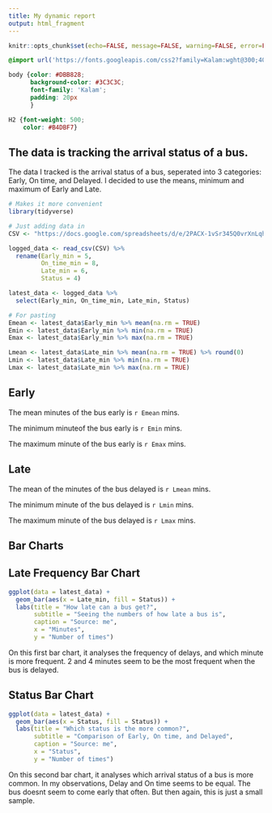 ```yaml
---
title: My dynamic report
output: html_fragment
---
```


```r
knitr::opts_chunk$set(echo=FALSE, message=FALSE, warning=FALSE, error=FALSE)

```

```css
@import url('https://fonts.googleapis.com/css2?family=Kalam:wght@300;400;700&display=swap');

body {color: #DBB828;
      background-color: #3C3C3C;
      font-family: 'Kalam';
      padding: 20px
      }

H2 {font-weight: 500;
    color: #B4DBF7}

```

## The data is tracking the arrival status of a bus.

The data I tracked is the arrival status of a bus, seperated into 3 categories:
Early, On time, and Delayed. I decided to use the means, minimum and maximum of
Early and Late.

```r
# Makes it more convenient
library(tidyverse)

# Just adding data in
CSV <- "https://docs.google.com/spreadsheets/d/e/2PACX-1vSr345Q0vrXnLqhlRFBDyGyp6NIkG_HeEXcrBqEpToIjAtNqSbZ7ArFDt5XSRGpgIJTjgxVISvh9QeV/pub?output=csv"

logged_data <- read_csv(CSV) %>%
  rename(Early_min = 5,
         On_time_min = 8,
         Late_min = 6,
         Status = 4)

latest_data <- logged_data %>%
  select(Early_min, On_time_min, Late_min, Status)

# For pasting
Emean <- latest_data$Early_min %>% mean(na.rm = TRUE)
Emin <- latest_data$Early_min %>% min(na.rm = TRUE)
Emax <- latest_data$Early_min %>% max(na.rm = TRUE)

Lmean <- latest_data$Late_min %>% mean(na.rm = TRUE) %>% round(0)
Lmin <- latest_data$Late_min %>% min(na.rm = TRUE)
Lmax <- latest_data$Late_min %>% max(na.rm = TRUE)

```

## Early

The mean minutes of the bus early is `r Emean` mins.

The minimum minuteof the bus early is `r Emin` mins.

The maximum minute of the bus early is `r Emax` mins.

## Late

The mean of the minutes of the bus delayed is `r Lmean` mins.

The minimum minute of the bus delayed is `r Lmin` mins.

The maximum minute of the bus delayed is `r Lmax` mins.

## Bar Charts

## Late Frequency Bar Chart

```r
ggplot(data = latest_data) +
  geom_bar(aes(x = Late_min, fill = Status)) +
  labs(title = "How late can a bus get?",
       subtitle = "Seeing the numbers of how late a bus is",
       caption = "Source: me",
       x = "Minutes",
       y = "Number of times")

```

On this first bar chart, it analyses the frequency of delays, and which minute
is more frequent. 2 and 4 minutes seem to be the most frequent when the bus is delayed.

## Status Bar Chart

```r
ggplot(data = latest_data) +
  geom_bar(aes(x = Status, fill = Status)) +
  labs(title = "Which status is the more common?",
       subtitle = "Comparison of Early, On time, and Delayed",
       caption = "Source: me",
       x = "Status",
       y = "Number of times")

```

On this second bar chart, it analyses which arrival status of a bus is more
common. In my observations, Delay and On time seems to be equal. The bus doesnt
seem to come early that often. But then again, this is just a small sample.
